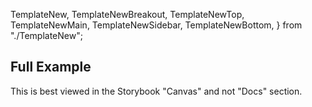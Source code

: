   TemplateNew,
  TemplateNewBreakout,
  TemplateNewTop,
  TemplateNewMain,
  TemplateNewSidebar,
  TemplateNewBottom,
} from "./TemplateNew";

<Canvas of={TemplateNewStories.TemplateNewExample} />

## Full Example

This is best viewed in the Storybook "Canvas" and not "Docs" section.

<Canvas of={TemplateStories.FullExampleWithTemplateChildrenComponents} />
